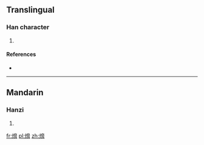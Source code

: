 ==Translingual==

===Han character===
{{Han char|rn=86|rad=火|as=10|sn=14|four=9482<sub>7</sub>|canj=火大尸月 (FKSB)}}

# {{defn|Han|sort=火10}}

====References====
* {{Han ref|kx=0678.340|dkj=19281|dj=1090.230|hdz=32225.110|uh=7181|ud=29057|bh=E2C3|bd=58051}}

----

==Mandarin==

===Hanzi===
{{cmn-hanzi|pin=[[xié]] ([[xie2]])|wg=hsieh<sup>2</sup>}}

# {{defn|lang=cmn|sort=火10}}

[[fr:熁]]
[[pl:熁]]
[[zh:熁]]
